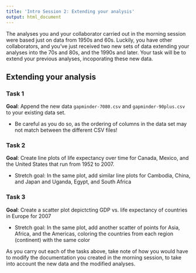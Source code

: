 ```yaml
---
title: 'Intro Session 2: Extending your analysis'
output: html_document
---
```


The analyses you and your collaborator carried out in the morning session were based just on data from 1950s and 60s. Luckily, you have other collaborators, and you've just received two new sets of data extending your analyses into the 70s and 80s, and the 1990s and later.   Your task will be to extend your previous analyses, incoporating these new data.

## Extending your analysis

### Task 1 

**Goal**: Append the new data `gapminder-7080.csv` and `gapminder-90plus.csv` to your existing data set.  

  * Be careful as you do so, as the ordering of columns in the data set may not match between the different CSV files!

### Task 2

**Goal**:  Create line plots of life expectancy over time for Canada, Mexico, and the United States that run from 1952 to 2007.
  
  * Stretch goal:  In the same plot, add similar line plots for Cambodia, China, and Japan and Uganda, Egypt, and South Africa


### Task 3

**Goal**: Create a scatter plot depictcting GDP vs. life expectancy of countries in Europe for 2007

  * Stretch goal: In the same plot, add another scatter of points for Asia, Africa, and the Americas, coloring the countries from each region (continent) with the same color

As you carry out each of the tasks above, take note of how you would have to modify the documentation you created in the morning session, to take into account the new data and the modified analyses.





